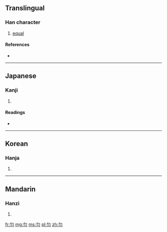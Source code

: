 {{also|勻}}
==Translingual==

===Han character===
{{Han char|rn=20|rad=勹|as=02|sn=4|four=|canj=心戈一 (PIM)}}

# [[equal]]

====References====
* {{Han ref|kx=0150.241|dkj=02497|hdz=10255.010|uh=5300|ud=21248}}

----

==Japanese==

===Kanji===
{{ja-kanji|grade=|rs=勹02}}

# {{defn|lang=ja|sort=勹02}}

====Readings====
* {{ja-readings|on=[[いん]] (in)|kun=[[すくない]] (sukunai), [[ひとしい]] (hitoshii)}}

----

==Korean==

===Hanja===
{{ko-hanja|hangeul=[[균]], [[윤]]|rv=gyun, yun|mr=kyun, yun}}

# {{defn|lang=ko|sort=勹02}}

----

==Mandarin==

===Hanzi===
{{cmn-hanzi|tra=勻|pin=[[yún]] ([[yun2]])|wg=yün<sup>2</sup>}}

# {{defn|lang=cmn|sort=勹02}}

[[fr:匀]]
[[mg:匀]]
[[ms:匀]]
[[pl:匀]]
[[zh:匀]]